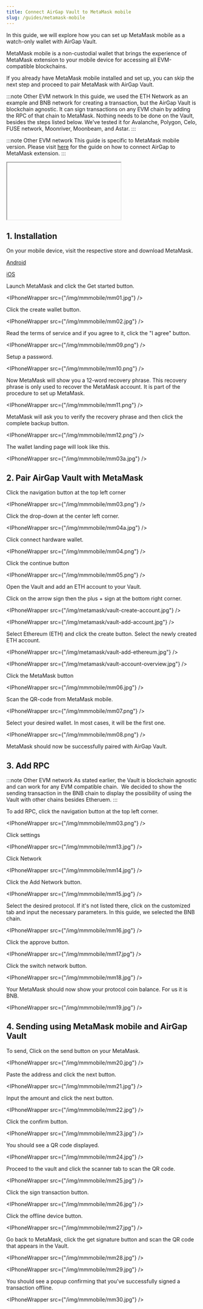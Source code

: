 ```yaml
---
title: Connect AirGap Vault to MetaMask mobile
slug: /guides/metamask-mobile
---
```



In this guide, we will explore how you can set up MetaMask mobile as a watch-only wallet with AirGap Vault.

MetaMask mobile is a non-custodial wallet that brings the experience of MetaMask extension to your mobile device for accessing all EVM-compatible blockchains.

If you already have MetaMask mobile installed and set up, you can skip the next step and proceed to pair MetaMask with AirGap Vault.

:::note Other EVM network
In this guide, we used the ETH Network as an example and BNB network for creating a transaction, but the AirGap Vault is blockchain agnostic. It can sign transactions on any EVM chain by adding the RPC of that chain to MetaMask. Nothing needs to be done on the Vault, besides the steps listed below.
We've tested it for Avalanche, Polygon, Celo, FUSE network, Moonriver, Moonbeam, and Astar.
:::

:::note Other EVM network
This guide is specific to MetaMask mobile version.
Please visit [here](https://support.airgap.it/guides/metamask) for the guide on how to connect AirGap to MetaMask extension.
:::

<div class="yt-container">

  <iframe

    class="yt-video"

    src="https://www.youtube.com/embed/ATfjCmIVrGg"

    frameborder="0"

    allowfullscreen

  ></iframe>

</div>

## 1. Installation

On your mobile device, visit the respective store and download MetaMask.

[Android](https://play.google.com/store/apps/details?id=io.metamask)

[iOS](https://apps.apple.com/us/app/metamask-blockchain-wallet/id1438144202)

Launch MetaMask and click the Get started button.

<IPhoneWrapper src={"/img/mmmobile/mm01.jpg"} />

Click the create wallet button.

<IPhoneWrapper src={"/img/mmmobile/mm02.jpg"} />

Read the terms of service and if you agree to it, click the "I agree" button.

<IPhoneWrapper src={"/img/mmmobile/mm09.png"} />

Setup a password.

<IPhoneWrapper src={"/img/mmmobile/mm10.png"} />

Now MetaMask will show you a 12-word recovery phrase. This recovery phrase is only used to recover the MetaMask account. It is part of the procedure to set up MetaMask.  

<IPhoneWrapper src={"/img/mmmobile/mm11.png"} />

MetaMask will ask you to verify the recovery phrase and then click the complete backup button.

<IPhoneWrapper src={"/img/mmmobile/mm12.png"} />

The wallet landing page will look like this.

<IPhoneWrapper src={"/img/mmmobile/mm03a.jpg"} />

## 2. Pair AirGap Vault with MetaMask

Click the navigation button at the top left corner

<IPhoneWrapper src={"/img/mmmobile/mm03.png"} />

Click the drop-down at the center left corner.

<IPhoneWrapper src={"/img/mmmobile/mm04a.jpg"} />

Click connect hardware wallet.

<IPhoneWrapper src={"/img/mmmobile/mm04.png"} />

Click the continue button

<IPhoneWrapper src={"/img/mmmobile/mm05.png"} />

Open the Vault and add an ETH account to your Vault.

Click on the arrow sign then the plus + sign at the bottom right corner.

<IPhoneWrapper src={"/img/metamask/vault-create-account.jpg"} />

<IPhoneWrapper src={"/img/metamask/vault-add-account.jpg"} />

Select Ethereum (ETH) and click the create button. Select the newly created ETH account.

<IPhoneWrapper src={"/img/metamask/vault-add-ethereum.jpg"} />

<IPhoneWrapper src={"/img/metamask/vault-account-overview.jpg"} />

Click the MetaMask button

<IPhoneWrapper src={"/img/mmmobile/mm06.jpg"} />

Scan the QR-code from MetaMask mobile.

<IPhoneWrapper src={"/img/mmmobile/mm07.png"} />

Select your desired wallet. In most cases, it will be the first one.

<IPhoneWrapper src={"/img/mmmobile/mm08.png"} />

MetaMask should now be successfully paired with AirGap Vault.


## 3. Add RPC

:::note Other EVM network
As stated earlier, the Vault is blockchain agnostic and can work for any EVM compatible chain. 
We decided to show the sending transaction in the BNB chain to display the possibility of using the Vault with other chains besides Etheruem.
:::

To add RPC, click the navigation button at the top left corner.

<IPhoneWrapper src={"/img/mmmobile/mm03.png"} />

Click settings

<IPhoneWrapper src={"/img/mmmobile/mm13.jpg"} />

Click Network

<IPhoneWrapper src={"/img/mmmobile/mm14.jpg"} />

Click the Add Network button.

<IPhoneWrapper src={"/img/mmmobile/mm15.jpg"} />


Select the desired protocol. If it's not listed there, click on the customized tab and input the necessary parameters. In this guide, we selected the BNB chain.

<IPhoneWrapper src={"/img/mmmobile/mm16.jpg"} />

Click the approve button.

<IPhoneWrapper src={"/img/mmmobile/mm17.jpg"} />

Click the switch network button.

<IPhoneWrapper src={"/img/mmmobile/mm18.jpg"} />

Your MetaMask should now show your protocol coin balance. For us it is BNB.

<IPhoneWrapper src={"/img/mmmobile/mm19.jpg"} />


## 4. Sending using MetaMask mobile and AirGap Vault

To send, Click on the send button on your MetaMask.

<IPhoneWrapper src={"/img/mmmobile/mm20.jpg"} />

Paste the address and click the next button.

<IPhoneWrapper src={"/img/mmmobile/mm21.jpg"} />

Input the amount and click the next button.

<IPhoneWrapper src={"/img/mmmobile/mm22.jpg"} />

Click the confirm button.

<IPhoneWrapper src={"/img/mmmobile/mm23.jpg"} />

You should see a QR code displayed. 

<IPhoneWrapper src={"/img/mmmobile/mm24.jpg"} />

Proceed to the vault and click the scanner tab to scan the QR code.

<IPhoneWrapper src={"/img/mmmobile/mm25.jpg"} />

Click the sign transaction button.

<IPhoneWrapper src={"/img/mmmobile/mm26.jpg"} />

Click the offline device button.

<IPhoneWrapper src={"/img/mmmobile/mm27.jpg"} />

Go back to MetaMask, click the get signature button and scan the QR code that appears in the Vault.

<IPhoneWrapper src={"/img/mmmobile/mm28.jpg"} />

<IPhoneWrapper src={"/img/mmmobile/mm29.jpg"} />

You should see a popup confirming that you've successfully signed a transaction offline.

<IPhoneWrapper src={"/img/mmmobile/mm30.jpg"} />





